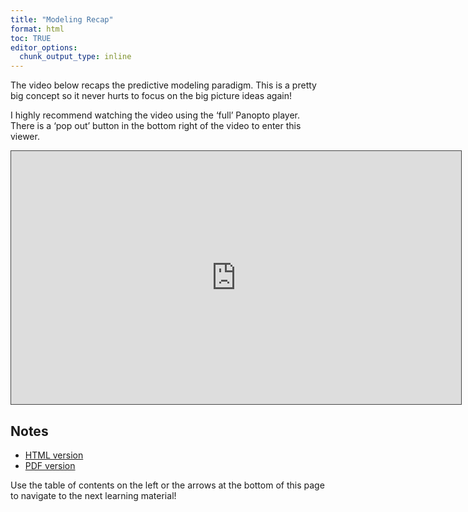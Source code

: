 ```yaml
---
title: "Modeling Recap"
format: html
toc: TRUE
editor_options: 
  chunk_output_type: inline
---
```


The video below recaps the predictive modeling paradigm. This is a pretty big concept so it never hurts to focus on the big picture ideas again!

I highly recommend watching the video using the 'full' Panopto player. There is a 'pop out' button in the bottom right of the video to enter this viewer.

```{=html}
<iframe src="https://ncsu.hosted.panopto.com/Panopto/Pages/Embed.aspx?id=ccd22a5b-1533-4a29-b8a0-b21e00ffbc8d&autoplay=false&offerviewer=true&showtitle=true&showbrand=true&captions=false&interactivity=all" height="405" width="720" style="border: 1px solid #464646;" allowfullscreen allow="autoplay" aria-label="Panopto Embedded Video Player" aria-description="51-Modeling_Data_Recap" ></iframe>
```

## Notes

- <a href = "51-Modeling_Data_Recap.html" target = "_blank">HTML version</a>
- <a href = "PDFs/51-Modeling_Data_Recap.pdf" target = "_blank">PDF version</a>

Use the table of contents on the left or the arrows at the bottom of this page to navigate to the next learning material!